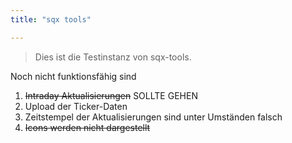 ```yaml
---
title: "sqx tools"

---
```



    
> Dies ist die Testinstanz von sqx-tools.

Noch nicht funktionsfähig sind  

1. ~~Intraday Aktualisierungen~~ SOLLTE GEHEN
2. Upload der Ticker-Daten
3. Zeitstempel der Aktualisierungen sind unter Umständen falsch  
4. ~~Icons werden nicht dargestellt~~

